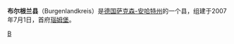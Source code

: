 {{德国县级行政单位
| 县徽图 = Image:Wappen Burgenlandkreis.png
| 在德国内的位置图 = Image:Lage des Burgenlandkreises (2007) in Deutschland.png
| 所属联邦州 = 萨克森-安哈特州
| 所属行政区 = 
| 首府 = 瑙姆堡 
| 面积 = 1413.67
| 人口 = 184,081
| 统计时间 = 2015年12月31日
| 人口密度 = 130
| 汽车牌号 = BLK, HHM, NEB, NMB, WSF, ZZ
| 下设城镇 = 14个市、106个镇  
| 政府地址 = Schönburger Straße 41<br />06618 Naumburg
| 政府网站 = www.burgenlandkreis.de
| 在州内的位置图 = Image:Burgenlandkreis in S-A.svg
|}}

'''布尔根兰县'''（Burgenlandkreis）是[[德国|德国]][[萨克森-安哈特州|萨克森-安哈特州]]的一个县，组建于2007年7月1日，首府[[瑙姆堡|瑙姆堡]]。
{{Authority control}}
{{萨克森-安哈特州行政区划}}
{{Germany-geo-stub}}
[[Category:萨克森-安哈尔特州的县|B]]
